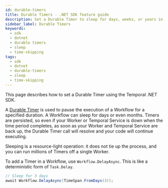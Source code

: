 ```yaml
---
id: durable-timers
title: Durable Timers - .NET SDK feature guide
description: Set a Durable Timer to sleep for days, weeks, or years in a Workflow.
sidebar_label: Durable Timers
keywords:
  - sdk
  - dotnet
  - durable timers
  - sleep
  - time-skipping
tags:
  - sdk
  - dotnet
  - durable-timers
  - sleep
  - time-skipping
---
```


This page describes how to set a Durable Timer using the Temporal .NET SDK.

A [Durable Timer](/workflows#timer) is used to pause the execution of a Workflow for a specified duration. 
A Workflow can sleep for days or even months. 
Timers are persisted, so even if your Worker or Temporal Service is down when the time period completes, as soon as your Worker and Temporal Service are back up, the Durable Timer call will resolve and your code will continue executing.

Sleeping is a resource-light operation: it does not tie up the process, and you can run millions of Timers off a single Worker.

To add a Timer in a Workflow, use `Workflow.DelayAsync`. This is like a deterministic form of `Task.Delay`.

```csharp
// Sleep for 3 days
await Workflow.DelayAsync(TimeSpan.FromDays(3));
```



<!--  ## Skip time in tests {#testing-skip-time}

**How to skip time while testing Workflows using the .NET SDK**

TODO(cretz): This should not be under a durable timers section -->
